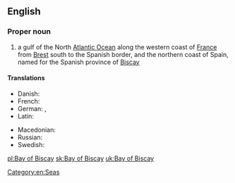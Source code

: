 ==English==
{{wikipedia}}

===Proper noun===
{{en-proper noun|head=[[bay|Bay]] [[of]] [[Biscay]]}}

# a gulf of the North [[Atlantic Ocean]] along the western coast of [[France]] from [[Brest]] south to the Spanish border, and the northern coast of Spain, named for the Spanish province of [[Biscay]]

====Translations====
{{trans-top|gulf}}
* Danish: {{t|da|Biscayabugten}}
* French: {{t|fr|golfe de Gascogne|m}}
* German: {{t-|de|Golf von Biskaya|m}}, {{t-|de|Biskaya|f}}
* Latin: {{t-|la|Mare Cantabricum|n}}
{{trans-mid}}
* Macedonian: {{t-|mk|Бискајски Залив|tr=Bískajski Záliv|m}}
* Russian: {{t-|ru|Бискайский залив|m|sc=Cyrl|tr=Biskájskij zalív|alt=Биска́йский зали́в}}
* Swedish: {{t-|sv|Biscayabukten}}
{{trans-bottom}}

[[Category:en:Seas]]

[[pl:Bay of Biscay]]
[[sk:Bay of Biscay]]
[[uk:Bay of Biscay]]